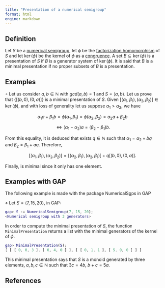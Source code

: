 ```yaml
---
title: "Presentation of a numerical semigroup"
format: html
engine: markdown
---
```


## Definition

Let $S$ be a [numerical semigroup](../Basic-concepts/Numerical-semigroup.qmd), let $\phi$ be the [factorization homomorphism](Factorization-homomorphism.qmd) of $S$ and let $\ker(\phi)$ be the kernel of $\phi$ as a [congruence](Congruence-set.qmd). A set $B \subseteq \ker(\phi)$ is a presentation of $S$ if $B$ is a generator system of $\ker(\phi)$. It is said that $B$ is a minimal presentation if no proper subsets of $B$ is a presentation.

## Examples

$\circ$ Let us consider $a,b \in \mathbb{N}$ with $gcd(a,b) = 1$ and $S = \langle a, b \rangle$. Let us prove that $\{[(b,0), (0,a)]\}$ is a minimal presentation of $S$. Given $[(\alpha_1, \beta_1), (\alpha_2, \beta_2)] \in \ker(\phi)$, and with loss of generality let us suppose $\alpha_1 > \alpha_2$, we have

$$
\alpha_1a + \beta_1b = \phi(\alpha_1, \beta_1) = \phi(\alpha_2, \beta_2) = \alpha_2a + \beta_2 b
$$

$$
\Longleftrightarrow (\alpha_1 - \alpha_2)a = (\beta_2 - \beta_1)b.
$$

From this equality, it is deduced that exists $q \in \mathbb{N}$ such that $\alpha_1 = \alpha_2 + bq$ and $\beta_2 = \beta_1 + aq$. Therefore,

$$
[(\alpha_1, \beta_1), (\alpha_2, \beta_2)] = [(\alpha_2, \beta_1), (\alpha_2, \beta_1)] + q[(b,0), (0,a)].
$$

Finally, is minimal since it only has one element.

## Examples with GAP

The following example is made with the package NumericalSgps in GAP

$\diamond$ Let $S = \langle 7, 15, 20 \rangle$, in GAP:

``` gap
gap> S := NumericalSemigroup(7, 15, 20);
<Numerical semigroup with 3 generators>
```

In order to compute the minimal presentation of $S$, the function `MinimalPresentation` returns a list with the minimal generators of the kernel of $\phi$.

``` gap
gap> MinimalPresentation(S);
[ [ [ 0, 0, 3 ], [ 0, 4, 0 ] ], [ [ 0, 1, 1 ], [ 5, 0, 0 ] ] ]
```

This minimal presentation says that $S$ is a monoid generated by three elements, $a,b,c \in \mathbb{N}$ such that $3c = 4b$, $b + c = 5a$.

## References
